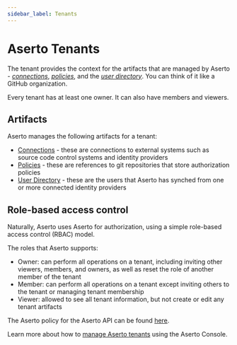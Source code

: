 ```yaml
---
sidebar_label: Tenants
---
```


# Aserto Tenants

The tenant provides the  context for the artifacts that are managed by Aserto - 
[*connections*](/overview/connections), [*policies*](/overview/policy-lifecycle), and the 
[*user directory*](/overview/directory). You can think of it like a GitHub organization.

Every tenant has at least one owner. It can also have members and viewers.

## Artifacts

Aserto manages the following artifacts for a tenant:
* [Connections](/overview/connections) - these are connections to external systems such as source code control systems and identity providers
* [Policies](/overview/policy-lifecycle) - these are references to git repositories that store authorization policies
* [User Directory](/overview/directory) - these are the users that Aserto has synched from one or more connected identity providers

## Role-based access control

Naturally, Aserto uses Aserto for authorization, using a simple role-based access control (RBAC) model.

The roles that Aserto supports:
* Owner: can perform all operations on a tenant, including inviting other viewers, members, and owners, as well as reset the role of another member of the tenant
* Member: can perform all operations on a tenant except inviting others to the tenant or managing tenant membership
* Viewer: allowed to see all tenant information, but not create or edit any tenant artifacts

The Aserto policy for the Aserto API can be found [here](https://github.com/aserto-dev/policy-aona). 

Learn more about how to [manage Aserto tenants](/aserto-console/manage-tenant) using the Aserto Console.